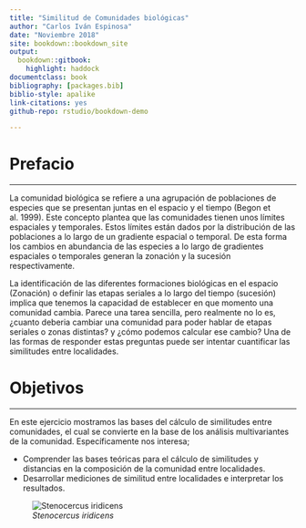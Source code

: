 ```yaml
--- 
title: "Similitud de Comunidades biológicas"
author: "Carlos Iván Espinosa"
date: "Noviembre 2018"
site: bookdown::bookdown_site
output: 
  bookdown::gitbook:
    highlight: haddock
documentclass: book
bibliography: [packages.bib]
biblio-style: apalike
link-citations: yes
github-repo: rstudio/bookdown-demo

---
```



# Prefacio {-}

-------

La comunidad biológica se refiere a una agrupación de poblaciones de especies que se presentan juntas en el espacio y el tiempo (Begon et al. 1999). Este concepto plantea que las comunidades tienen unos límites espaciales y temporales. Estos límites están dados por la distribución de las poblaciones a lo largo de un gradiente espacial o temporal. De esta forma los cambios en abundancia de las especies a lo largo de gradientes espaciales o temporales generan la zonación y la sucesión respectivamente.

La identificación de las diferentes formaciones biológicas en el espacio (Zonación) o definir las etapas seriales a lo largo del tiempo (sucesión) implica que tenemos la capacidad de establecer en que momento una comunidad cambia. Parece una tarea sencilla, pero realmente no lo es, ¿cuanto deberia cambiar una comunidad para poder hablar de etapas seriales o zonas distintas? y ¿cómo podemos calcular ese cambio? Una de las formas de responder estas preguntas puede ser intentar cuantificar las similitudes entre localidades.



# Objetivos {-}

-------

En este ejercicio mostramos las bases del cálculo de similitudes entre comunidades, el cual se convierte en la base de los análisis multivariantes de la comunidad. Específicamente nos interesa;

 * Comprender las bases teóricas para el cálculo de similitudes y distancias en la composición de la comunidad entre localidades.
 * Desarrollar mediciones de similitud entre localidades e interpretar los resultados.

 ![*Stenocercus iridicens*](lagar.jpg)

